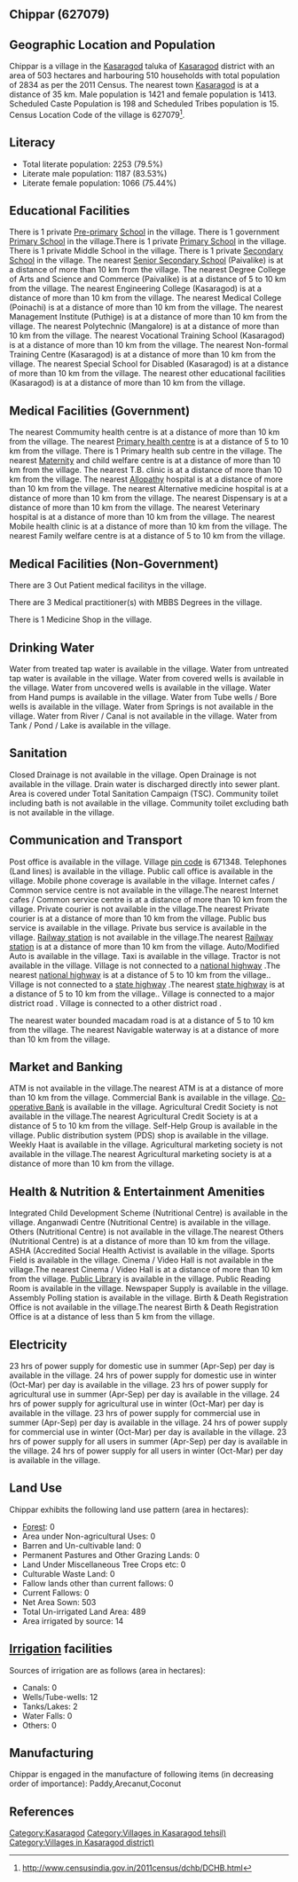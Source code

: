 {{Infobox settlement
| name=Chippar
| native_name=
| native_name_lang=
| other_name=
| nickname=
| settlement_type=Village
| image_skyline=
| image_alt=
| image_caption=
| pushpin_map=India Kerala
| pushpin_label_position=right
| pushpin_map_alt=
| pushpin_map_caption=Location in Kerala, India
| latd=
| latm=
| lats=
| latNS=
| longd=
| longm=
| longs=
| longEW=
| coordinates_display=inline,title
| subdivision_type=Country
| subdivision_name={{flag|India}}
| subdivision_type1=[[States and territories of India|State]]
| subdivision_name1=Kerala 
| subdivision_type2=[[List of districts of India|District]]
| subdivision_name2=Kasaragod
| subdivision_type3=Tahsil
| subdivision_name3=Kasaragod
| website=
| established_title=<!-- Established -->
| established_date=
| founder=
| named_for=
| government_type=
| governing_body=
| unit_pref=Metric=
| area_footnotes=
| area_rank=
| area_total_km2=5.03
| elevation_footnotes=
| elevation_m=
| population_total=2834
| population_as_of=2011
| population_rank=
| population_density_km2=563
| population_demonym=
| population_footnotes=
| demographics_type1=Languages
| demographics1_title1=Official
| demographics1_info1=[[Malayalam language|Malayalam]]
| timezone1=[[Indian Standard Time|IST]]
| utc_offset1==+5:30
| postal_code_type=[[Postal Index Number|PIN]]
| postal_code=671348
| area_code_type=Telephone code
| area_code=
| registration_plate=
| blank1_name_sec1=Nearest city
| blank1_info_sec1=[[Kasaragod]]
| blank2_name_sec1=[[Human sex ratio|Sex ratio]]
| blank2_info_sec1=994 [[male|♂]]/[[female|♀]]
| blank3_name_sec1=Literacy
| blank3_info_sec1=79.5%
| blank1_name_sec2=[[2011 Census of India|2011 census]] code
| blank1_info_sec2=627079
| footnotes=
}}

== Chippar (627079) ==

== Geographic Location and Population ==

Chippar is a village in the [[Kasaragod]] taluka of [[Kasaragod]] district with an area of 503 hectares and harbouring 510 households with total population of 2834 as per the 2011 Census. The nearest town [[Kasaragod]] is at a distance of 35 km. Male population is 1421 and female population is 1413. Scheduled Caste Population is 198 and Scheduled Tribes population is 15. Census Location Code of the village is 627079<ref>http://www.censusindia.gov.in/2011census/dchb/DCHB.html</ref>.


== Literacy ==  
* Total literate population: 2253 (79.5%)
* Literate male population: 1187 (83.53%)
* Literate female population: 1066 (75.44%)


== Educational Facilities ==  
There is 1 private [[Pre-primary]] [[School]] in the village.
There is 1 government [[Primary School]] in the village.There is 1 private [[Primary School]] in the village.
There is 1 private Middle School in the village.
There is 1 private [[Secondary School]] in the village.
The nearest [[Senior Secondary School]] (Paivalike) is at a distance of more than 10 km from the village.
The nearest Degree College of Arts and Science and Commerce (Paivalike) is at a distance of 5 to 10 km from the village.
The nearest Engineering College (Kasaragod) is at a distance of more than 10 km from the village.
The nearest Medical College (Poinachi) is at a distance of more than 10 km from the village.
The nearest Management Institute (Puthige) is at a distance of more than 10 km from the village.
The nearest Polytechnic (Mangalore) is at a distance of more than 10 km from the village.
The nearest Vocational Training School (Kasaragod) is at a distance of more than 10 km from the village.
The nearest Non-formal Training Centre (Kasaragod) is at a distance of more than 10 km from the village.
The nearest Special School for Disabled (Kasaragod) is at a distance of more than 10 km from the village.
The nearest other educational facilities (Kasaragod) is at a distance of more than 10 km from the village.


== Medical Facilities (Government) ==
The nearest Commumity health centre is at a distance of more than 10 km from the village.
The nearest [[Primary health centre]] is at a distance of 5 to 10 km from the village.
There is 1 Primary health sub centre in the village.
The nearest [[Maternity]] and child welfare centre is at a distance of more than 10 km from the village.
The nearest T.B. clinic is at a distance of more than 10 km from the village.
The nearest [[Allopathy]] hospital is at a distance of more than 10 km from the village.
The nearest Alternative medicine hospital is at a distance of more than 10 km from the village.
The nearest Dispensary is at a distance of more than 10 km from the village.
The nearest Veterinary hospital is at a distance of more than 10 km from the village.
The nearest Mobile health clinic is at a distance of more than 10 km from the village.
The nearest Family welfare centre is at a distance of 5 to 10 km from the village.


== Medical Facilities (Non-Government) ==
There are 3 Out Patient medical facilitys in the village.


There are 3 Medical practitioner(s) with MBBS Degrees in the village.



There is 1 Medicine Shop in the village.



== Drinking Water ==
Water from treated tap water is available in the village.
Water from untreated tap water is available in the village.
Water from covered wells is available in the village.
Water from uncovered wells is available in the village.
Water from Hand pumps is available in the village.
Water from Tube wells / Bore wells is available in the village.
Water from Springs is not available in the village.
Water from River / Canal is not available in the village.
Water from Tank / Pond / Lake is available in the village.


== Sanitation ==
Closed Drainage is not available in the village.
Open Drainage is not available in the village.
Drain water is discharged directly into sewer plant.
Area is covered under Total Sanitation Campaign (TSC).
Community toilet including bath is not available in the village.
Community toilet excluding bath is not available in the village.


== Communication and Transport ==
Post office is available in the village.
Village [[pin code]] is 671348.
Telephones (Land lines) is available in the village.
Public call office is available in the village.
Mobile phone coverage is available in the village.
Internet cafes / Common service centre is not available in the village.The nearest Internet cafes / Common service centre is at a distance of more than 10 km from the village.
Private courier is not available in the village.The nearest Private courier is at a distance of more than 10 km from the village.
Public bus service is available in the village.
Private bus service is available in the village.
[[Railway station]] is not available in the village.The nearest [[Railway station]] is at a distance of more than 10 km from the village.
Auto/Modified Auto is available in the village.
Taxi is available in the village.
Tractor is not available in the village.
Village is not connected to a [[national highway]] .The nearest [[national highway]] is at a distance of 5 to 10 km from the village..
Village is not connected to a [[state highway]] .The nearest [[state highway]] is at a distance of 5 to 10 km from the village..
Village is connected to a major district road    .
Village is connected to a other district road  .


The nearest water bounded macadam road is at a distance of 5 to 10 km from the village.
The nearest Navigable waterway is at a distance of more than 10 km from the village.



== Market and Banking ==
ATM is not available in the village.The nearest ATM is at a distance of more than 10 km from the village.
Commercial Bank is available in the village.
[[Co-operative Bank]] is available in the village.
Agricultural Credit Society is not available in the village.The nearest Agricultural Credit Society is at a distance of 5 to 10 km from the village.
Self-Help Group is available in the village.
Public distribution system (PDS) shop is available in the village.
Weekly Haat is available in the village.
Agricultural marketing society is not available in the village.The nearest Agricultural marketing society is at a distance of more than 10 km from the village.


== Health & Nutrition & Entertainment Amenities ==
Integrated Child Development Scheme (Nutritional Centre) is available in the village.
Anganwadi Centre (Nutritional Centre) is available in the village.
Others (Nutritional Centre) is not available in the village.The nearest Others (Nutritional Centre) is at a distance of more than 10 km from the village.
ASHA (Accredited Social Health Activist is available in the village.
Sports Field is available in the village.
Cinema / Video Hall is not available in the village.The nearest Cinema / Video Hall is at a distance of more than 10 km from the village.
[[Public Library]] is available in the village.
Public Reading Room is available in the village.
Newspaper Supply is available in the village.
Assembly Polling station is available in the village.
Birth & Death Registration Office is not available in the village.The nearest Birth & Death Registration Office is at a distance of less than 5 km from the village.


== Electricity ==
23 hrs of power supply for domestic use in summer (Apr-Sep) per day is available in the village.
24 hrs of power supply for domestic use in winter (Oct-Mar) per day is available in the village.
23 hrs of power supply for agricultural use in summer (Apr-Sep) per day is available in the village.
24 hrs of power supply for agricultural use in winter (Oct-Mar) per day is available in the village.
23 hrs of power supply for commercial use in summer (Apr-Sep) per day is available in the village.
24 hrs of power supply for commercial use in winter (Oct-Mar) per day is available in the village.
23 hrs of power supply for all users in summer (Apr-Sep) per day is available in the village.
24 hrs of power supply for all users in winter (Oct-Mar) per day is available in the village.


== Land Use ==
Chippar exhibits the following land use pattern (area in hectares):
* [[Forest]]: 0
* Area under Non-agricultural Uses: 0
* Barren and Un-cultivable land: 0
* Permanent Pastures and Other Grazing Lands: 0
* Land Under Miscellaneous Tree Crops etc: 0
* Culturable Waste Land: 0
* Fallow lands other than current fallows: 0
* Current Fallows: 0
* Net Area Sown: 503
* Total Un-irrigated Land Area: 489
* Area irrigated by source: 14


== [[Irrigation]] facilities ==
Sources of irrigation are as follows (area in hectares):
* Canals: 0
* Wells/Tube-wells: 12
* Tanks/Lakes: 2
* Water Falls: 0
* Others: 0


== Manufacturing ==
Chippar is engaged in the manufacture of following items (in decreasing order of importance): Paddy,Arecanut,Coconut


[[Category:Kasaragod]]
[[Category:Villages in Kasaragod tehsil)]]
[[Category:Villages in Kasaragod district)]]


== References ==
{{Reflist}}


